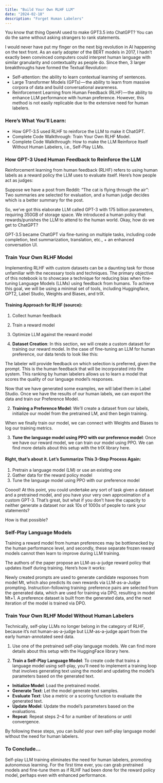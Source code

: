 ```yaml
---
title: "Build Your Own RLHF LLM"
date: "2024-02-18"
description: "Forget Human Labelers"
---
```


You know that thing OpenAI used to make GPT3.5 into ChatGPT? You can do the same without asking strangers to rank statements.

I would never have put my finger on the next big revolution in AI happening on the text front. As an early adopter of the BERT models in 2017, I hadn’t exactly been convinced computers could interpret human language with similar granularity and contextuality as people do. Since then, 3 larger breakthroughs have formed the Textual Revolution:

- Self-attention: the ability to learn contextual learning of sentences.
- Large Transformer Models (GPTs) — the ability to learn from massive corpora of data and build conversational awareness.
- Reinforcement Learning from Human Feedback (RLHF) — the ability to enhance LLM performance with human preference. However, this method is not easily replicable due to the extensive need for human labelers.

<MDXImage src="/writings/forget-human-labelers.png" alt="Forget Human Labelers" />

### Here’s What You’ll Learn:
- How GPT-3.5 used RLHF to reinforce the LLM to make it ChatGPT.
- Complete Code Walkthrough: Train Your Own RLHF Model.
- Complete Code Walkthrough: How to make the LLM Reinforce Itself Without Human Labelers, i.e., Self-Play LLMs.

### How GPT-3 Used Human Feedback to Reinforce the LLM

Reinforcement learning from human feedback (RLHF) refers to using human labels as a reward policy the LLM uses to evaluate itself. Here’s how people act as judges:

Suppose we have a post from Reddit: “The cat is flying through the air”:
Two summaries are selected for evaluation, and a human judge decides which is a better summary for the post.

<MDXImage src="/writings/human-judging-process.png" alt="Human Judging Process" />

So, we’ve got this elaborate LLM called GPT-3 with 175 billion parameters, requiring 350GB of storage space. We introduced a human policy that rewards/punishes the LLM to attend to the human world. Okay, how do we get to ChatGPT?

GPT-3.5 became ChatGPT via fine-tuning on multiple tasks, including code completion, text summarization, translation, etc., + an enhanced conversation UI.


### Train Your Own RLHF Model

Implementing RLHF with custom datasets can be a daunting task for those unfamiliar with the necessary tools and techniques. The primary objective of this notebook is to showcase a technique for reducing bias when fine-tuning Language Models (LLMs) using feedback from humans. To achieve this goal, we will be using a minimal set of tools, including Huggingface, GPT2, Label Studio, Weights and Biases, and trlX.

<MDXImage src="/writings/rlhf-training-approach.png" alt="RLHF Training Approach" />

#### Training Approach for RLHF (source):
1. Collect human feedback
2. Train a reward model
3. Optimize LLM against the reward model

1. **Dataset Creation**: In this section, we will create a custom dataset for training our reward model. In the case of fine-tuning an LLM for human preference, our data tends to look like this:

The labeler will provide feedback on which selection is preferred, given the prompt. This is the human feedback that will be incorporated into the system. This ranking by human labelers allows us to learn a model that scores the quality of our language model’s responses.

<MDXImage src="/writings/labeling-dataset.png" alt="Labeling Dataset" />

Now that we have generated some examples, we will label them in Label Studio. Once we have the results of our human labels, we can export the data and train our Preference Model.

2. **Training a Preference Model**: We’ll create a dataset from our labels, initialize our model from the pretrained LM, and then begin training.

When we finally train our model, we can connect with Weights and Biases to log our training metrics.

<MDXImage src="/writings/preference-model-training.png" alt="Preference Model Training" />

3. **Tune the language model using PPO with our preference model**: Once we have our reward model, we can train our model using PPO. We can find more details about this setup with the trlX library here.

<MDXImage src="/writings/ppo-tuning.png" alt="PPO Tuning" />

#### Right, that’s about it. Let’s Summarize This 3-Step Process Again:
1. Pretrain a language model (LM) or use an existing one
2. Gather data for the reward policy model
3. Tune the language model using PPO with our preference model

Cooool! At this point, you could undertake any sort of task given a dataset and a pretrained model, and you have your very own approximation of a custom GPT-3. That’s great, but what if you don’t have the capacity to neither generate a dataset nor ask 10s of 1000s of people to rank your statements?

How is that possible?

### Self-Play Language Models

Training a reward model from human preferences may be bottlenecked by the human performance level, and secondly, these separate frozen reward models cannot then learn to improve during LLM training.

The authors of the paper propose an LLM-as-a-judge reward policy that updates itself during training. Here’s how it works:

Newly created prompts are used to generate candidate responses from model Mt, which also predicts its own rewards via LLM-as-a-Judge prompting. Instruction-following training: preference pairs are selected from the generated data, which are used for training via DPO, resulting in model Mt+1. A preference dataset is built from the generated data, and the next iteration of the model is trained via DPO.

<MDXImage src="/writings/self-play.png" alt="Self-Play LLM" />

### Train Your Own RLHF Model Without Human Labelers

Technically, self-play LLMs no longer belong in the category of RLHF, because it’s not human-as-a-judge but LLM-as-a-judge apart from the early human-annotated seed data.

1. Use one of the pretrained self-play language models. We can find more details about this setup with the HuggingFace library here.

<MDXImage src="/writings/pretrained-models.png" alt="Pretrained Self-Play Models" />

2. **Train a Self-Play Language Model**: To create code that trains a language model using self-play, you’ll need to implement a training loop that involves generating text using the model and updating the model’s parameters based on the generated text.

- **Initialize Model**: Load the pretrained model.
- **Generate Text**: Let the model generate text samples.
- **Evaluate Text**: Use a metric or a scoring function to evaluate the generated text.
- **Update Model**: Update the model’s parameters based on the evaluations.
- **Repeat**: Repeat steps 2–4 for a number of iterations or until convergence.

<MDXImage src="/writings/self-play-loop.png" alt="Self-Play Loop" />

By following these steps, you can build your own self-play language model without the need for human labelers.

### To Conclude…

Self-play LLM training eliminates the need for human labelers, promoting autonomous learning. For the first time ever, you can grab pretrained models and fine-tune them as if RLHF had been done for the reward policy model, perhaps even with enhanced performance.